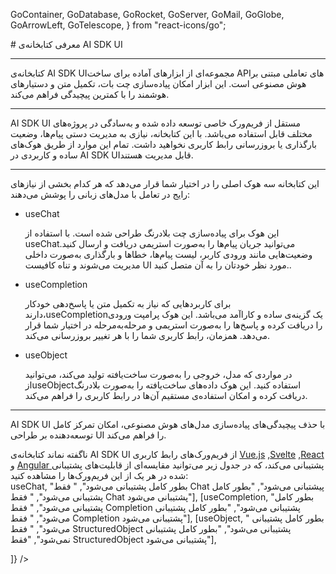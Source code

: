   GoContainer,
  GoDatabase,
  GoRocket,
  GoServer,
  GoMail,
  GoGlobe,
  GoArrowLeft,
  GoTelescope,
} from "react-icons/go";


<Layout>
<Head>
<title>مستندات AI SDK UI - لیارا</title>
<meta property="og:title" content="مستندات خدمات رایانش ابری لیارا" />
<meta property="og:description" content=" مستندات مربوط به آشنایی با AI SDK UI با سرویس هوش مصنوعی لیارا "  />
</Head>
# معرفی کتابخانه‌ی AI SDK UI
<hr className="mb-2" />
کتابخانه‌ی <Important>AI SDK UI</Important>مجموعه‌ای از ابزارهای آماده برای ساخت APIهای تعاملی مبتنی بر هوش مصنوعی است. این ابزار امکان پیاده‌سازی چت بات، تکمیل متن و دستیارهای هوشمند را با کمترین پیچیدگی فراهم می‌کند.
<hr className="mb-2" />
<Important>AI SDK UI</Important> مستقل از فریم‌ورک خاصی توسعه داده شده و به‌سادگی در پروژه‌های مختلف قابل استفاده می‌باشد. با این کتابخانه، نیازی به مدیریت دستی پیام‌ها، وضعیت بارگذاری یا بروزرسانی رابط کاربری نخواهید داشت. تمام این موارد از طریق هوک‌های ساده و کاربردی در<Important>
 AI SDK UI</Important>قابل مدیریت هستند.
<hr className="mb-2" />
<Section id="multi-step-calls" title="هوک‌های کلیدی" />
این کتابخانه سه هوک اصلی را در اختیار شما قرار می‌دهد که هر کدام بخشی از نیازهای رایج در تعامل با مدل‌های زبانی را پوشش می‌دهند:

<div className="h-2" />
<ul>
<li><Important>useChat</Important></li>
<p>
این هوک برای پیاده‌سازی چت بلادرنگ طراحی شده است. با استفاده از <Important>useChat</Important>می‌توانید جریان پیام‌ها را به‌صورت استریمی دریافت و ارسال کنید. وضعیت‌هایی مانند ورودی کاربر، لیست پیام‌ها، خطاها و بارگذاری به‌صورت داخلی مدیریت می‌شوند و تناه کافیست UI مورد نظر خودتان را به آن متصل کنید..
</p>
<li><Important>useCompletion</Important></li>
<p>
برای کاربردهایی که نیاز به تکمیل متن یا پاسخ‌دهی خودکار دارند،<Important>useCompletion</Important>یک گزینه‌ی ساده و کاراآمد می‌باشد. این هوک پرامپت ورودی را دریافت کرده و پاسخ‌ها را به‌صورت استریمی و مرحله‌به‌مرحله در اختیار شما قرار می‌دهد. همزمان، رابط کاربری شما را با هر تغییر بروزرسانی می‌کند.
</p>
<li><Important>useObject</Important></li>
<p>
در مواردی که مدل، خروجی را به‌صورت ساخت‌یافته تولید می‌کند، می‌توانید از<Important>useObject</Important>استفاده کنید. این هوک داده‌های ساخت‌یافته را به‌صورت بلادرنگ دریافت کرده و امکان استفاده‌ی مستقیم آن‌ها در رابط کاربری را فراهم می‌کند.
</p>
</ul>
<div className="h-2" />
<hr className="mb-2" />


<div className="h-2" />
<Alert variant="success">
<p>
AI SDK UI با حذف پیچیدگی‌های پیاده‌سازی مدل‌های هوش مصنوعی، امکان تمرکز کامل توسعه‌دهنده بر طراحی UI را فراهم می‌کند.
</p>
</Alert>
<Section id="multi-step-calls" title="پشتیبانی از فریم‌ورک‌های UI" />
ناگفته نماند کتابخانه‌ی <Important>AI SDK UI</Important> از فریم‌ورک‌های رابط کاربری <a href="https://vuejs.org/" class="text-[#2196f3]">Vue.js</a> ,<a href="https://svelte.dev/" class="text-[#2196f3]">Svelte</a> ,<a href="https://react.dev/" class="text-[#2196f3]">React</a> و <a href="https://angular.dev/" class="text-[#2196f3]">Angular </a> پشتیبانی می‌کند، که در جدول زیر می‌توانید مقایسه‌ای از قابلیت‌های پشتیبانی شده در هر یک از این فریم‌ورک‌ها را مشاهده کنید:

<Section id='backup-features' title="مقایسه توابع پشتیبانی شده" />
<Table  headers={ ["تابع (Function)", "React", "Svelte", "Vue.js", "Angular"]}
 data={ [
  [<Important>useChat</Important>, "بطور کامل پشتیبانی می‌شود", " فقط Chat پیشتبانی می‌شود", "بطور کامل پشتیبانی می‌شود", " فقط Chat پشتیبانی می‌شود"],
  [<Important>useCompletion</Important>, "بطور کامل پشتیبانی می‌شود", " فقط Completion پشتیبانی می‌شود", "بطور کامل پشتیبانی می‌شود", " فقط Completion پشتیبانی می‌شود"],
  [<Important>useObject</Important>, " بطور کامل پشتیبانی می‌شود", " فقط StructuredObject پشتیبانی می‌شود", "بطور کامل پشتیبانی نمی‌شود", "فقط StructuredObject پشتیبانی می‌شود"],
  
]} />
</Layout>